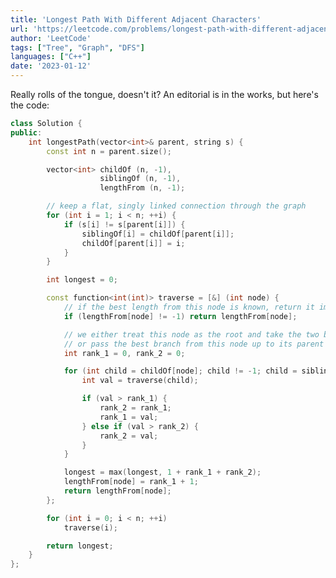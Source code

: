 ```yaml
---
title: 'Longest Path With Different Adjacent Characters'
url: 'https://leetcode.com/problems/longest-path-with-different-adjacent-characters/'
author: 'LeetCode'
tags: ["Tree", "Graph", "DFS"] 
languages: ["C++"]
date: '2023-01-12'
---
```

Really rolls of the tongue, doesn't it? An editorial is in the works, but here's the code:

```cpp
class Solution {
public:
    int longestPath(vector<int>& parent, string s) {
        const int n = parent.size();

        vector<int> childOf (n, -1),
                    siblingOf (n, -1),
                    lengthFrom (n, -1);

        // keep a flat, singly linked connection through the graph        
        for (int i = 1; i < n; ++i) {
            if (s[i] != s[parent[i]]) {
                siblingOf[i] = childOf[parent[i]];
                childOf[parent[i]] = i;
            }
        }

        int longest = 0;

        const function<int(int)> traverse = [&] (int node) {
            // if the best length from this node is known, return it immediately
            if (lengthFrom[node] != -1) return lengthFrom[node];

            // we either treat this node as the root and take the two best of its branches,
            // or pass the best branch from this node up to its parent
            int rank_1 = 0, rank_2 = 0;

            for (int child = childOf[node]; child != -1; child = siblingOf[child]) {
                int val = traverse(child);

                if (val > rank_1) {
                    rank_2 = rank_1;
                    rank_1 = val;
                } else if (val > rank_2) {
                    rank_2 = val;
                }
            }

            longest = max(longest, 1 + rank_1 + rank_2);
            lengthFrom[node] = rank_1 + 1;
            return lengthFrom[node];
        };

        for (int i = 0; i < n; ++i)
            traverse(i);

        return longest;
    }
};
```
